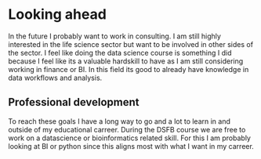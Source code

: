# Looking ahead
In the future I probably want to work in consulting. I am still highly interested in the life science sector but want to be involved in other sides of the sector. I feel like doing the data science course is something I did because I feel like its a valuable hardskill to have as I am still considering working in finance or BI. In this field its good to already have knowledge in data workflows and analysis.

## Professional development
To reach these goals I have a long way to go and a lot to learn in and outside of my educational carreer. During the DSFB course we are free to work on a datascience or bioinformatics related skill. For this I am probably looking at BI or python since this aligns most with what I want in my carreer.